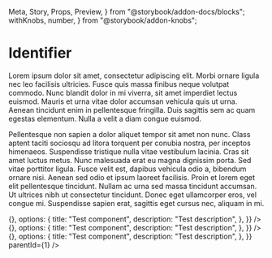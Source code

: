   Meta, Story, Props, Preview,
} from "@storybook/addon-docs/blocks";
  withKnobs, number,
} from "@storybook/addon-knobs";


<Meta title="@matt-dunn/react-wireframes/Identifier" component={Identifier} decorators={[withKnobs]} />

# Identifier

Lorem ipsum dolor sit amet, consectetur adipiscing elit. Morbi ornare ligula nec leo facilisis ultricies. Fusce quis massa finibus neque volutpat commodo. Nunc blandit dolor in mi viverra, sit amet imperdiet lectus euismod. Mauris et urna vitae dolor accumsan vehicula quis ut urna. Aenean tincidunt enim in pellentesque fringilla. Duis sagittis sem ac quam egestas elementum. Nulla a velit a diam congue euismod.

<Props of={Identifier} />

Pellentesque non sapien a dolor aliquet tempor sit amet non nunc. Class aptent taciti sociosqu ad litora torquent per conubia nostra, per inceptos himenaeos. Suspendisse tristique nulla vitae vestibulum lacinia. Cras sit amet luctus metus. Nunc malesuada erat eu magna dignissim porta. Sed vitae porttitor ligula. Fusce velit est, dapibus vehicula odio a, bibendum ornare nisi. Aenean sed odio et ipsum laoreet facilisis. Proin et lorem eget elit pellentesque tincidunt. Nullam ac urna sed massa tincidunt accumsan. Ut ultrices nibh ut consectetur tincidunt. Donec eget ullamcorper eros, vel congue mi. Suspendisse sapien erat, sagittis eget cursus nec, aliquam in mi.

<Preview>
    <Story name="Identifier">
        <div style={{ display: "flex" }}>
            <Identifier
              annotation={{
                id: number("id", 1),
                count: 1,
                Component: () => {},
                options: {
                  title: "Test component",
                  description: "Test description",
                },
              }}
            />
        </div>
    </Story>
    <Story name="Identifier with long ID">
        <div style={{ display: "flex" }}>
            <Identifier
              annotation={{
                id: 1234,
                count: 1,
                Component: () => {},
                options: {
                  title: "Test component",
                  description: "Test description",
                },
              }}
            />
        </div>
    </Story>
    <Story name="Identifier with parent ID">
        <div style={{ display: "flex" }}>
            <Identifier
              annotation={{
                id: 12,
                count: 1,
                Component: () => {},
                options: {
                  title: "Test component",
                  description: "Test description",
                },
              }}
              parentId={1}
            />
        </div>
    </Story>
</Preview>
